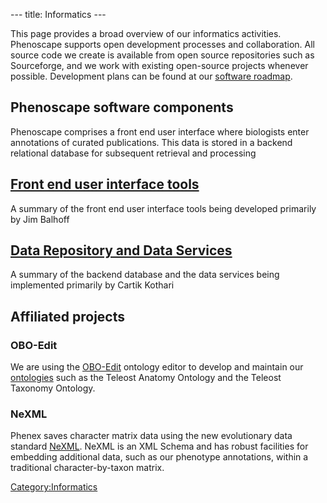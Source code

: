 ---
title: Informatics
---

This page provides a broad overview of our informatics activities.  Phenoscape supports open development processes and collaboration.  All source code we create is available from open source repositories such as Sourceforge, and we work with existing open-source projects whenever possible.  Development plans can be found at our [[software roadmap]].

==Phenoscape software components==

Phenoscape comprises a front end user interface where biologists enter annotations of curated publications. This data is stored in a backend relational database for subsequent retrieval and processing

==[[Front end user interface tools]]==

A summary of the front end user interface tools being developed primarily by Jim Balhoff

==[[Data Repository and Data Services]]==

A summary of the backend database and the data services being implemented primarily by Cartik Kothari

==Affiliated projects==

===OBO-Edit===
We are using the [http://oboedit.org/ OBO-Edit] ontology editor to develop and maintain our [[ontologies]] such as the Teleost Anatomy Ontology and the Teleost Taxonomy Ontology.

===NeXML===
Phenex saves character matrix data using the new evolutionary data standard [http://www.nexml.org/ NeXML].  NeXML is an XML Schema and has robust facilities for embedding additional data, such as our phenotype annotations, within a traditional character-by-taxon matrix.

[[Category:Informatics]]